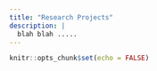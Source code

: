 ```yaml
---
title: "Research Projects"
description: |
  blah blah .....
---
```


```r
knitr::opts_chunk$set(echo = FALSE)
```


